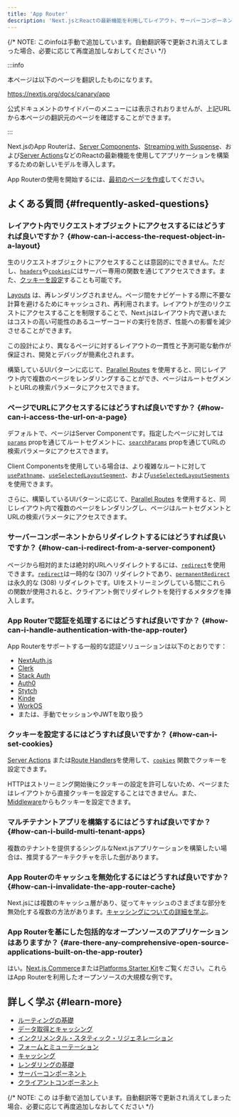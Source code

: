 ```yaml
---
title: 'App Router'
description: 'Next.jsとReactの最新機能を利用してレイアウト、サーバーコンポーネント、サスペンスなどが使える新しいApp Routerを使用します。'
---
```


{/* NOTE: このinfoは手動で追加しています。自動翻訳等で更新され消えてしまった場合、必要に応じて再度追加しなおしてください */}

:::info

本ページは以下のページを翻訳したものになります。

https://nextjs.org/docs/canary/app

公式ドキュメントのサイドバーのメニューには表示されおりませんが、上記URLから本ページの翻訳元のページを確認することができます。

:::

Next.jsのApp Routerは、[Server Components](/docs/app/building-your-application/rendering/server-components)、[Streaming with Suspense](/docs/app/building-your-application/routing/loading-ui-and-streaming#streaming-with-suspense)、および[Server Actions](/docs/app/building-your-application/data-fetching/server-actions-and-mutations)などのReactの最新機能を使用してアプリケーションを構築するための新しいモデルを導入します。

App Routerの使用を開始するには、[最初のページを作成](https://nextjs.org/docs/app/building-your-application/routing/layouts-and-templates)してください。

## よくある質問 {#frequently-asked-questions}

### レイアウト内でリクエストオブジェクトにアクセスするにはどうすれば良いですか？ {#how-can-i-access-the-request-object-in-a-layout}

生のリクエストオブジェクトにアクセスすることは意図的にできません。ただし、[`headers`](/docs/app/api-reference/functions/headers)や[`cookies`](/docs/app/api-reference/functions/cookies)にはサーバー専用の関数を通じてアクセスできます。また、[クッキーを設定](#how-can-i-set-cookies)することも可能です。

[Layouts](/docs/app/building-your-application/routing/layouts-and-templates#layouts) は、再レンダリングされません。ページ間をナビゲートする際に不要な計算を避けるためにキャッシュされ、再利用されます。レイアウトが生のリクエストにアクセスすることを制限することで、Next.jsはレイアウト内で遅いまたはコストの高い可能性のあるユーザーコードの実行を防ぎ、性能への影響を減少させることができます。

この設計により、異なるページに対するレイアウトの一貫性と予測可能な動作が保証され、開発とデバッグが簡素化されます。

構築しているUIパターンに応じて、[Parallel Routes](/docs/app/building-your-application/routing/parallel-routes) を使用すると、同じレイアウト内で複数のページをレンダリングすることができ、ページはルートセグメントとURLの検索パラメータにアクセスできます。

### ページでURLにアクセスするにはどうすれば良いですか？ {#how-can-i-access-the-url-on-a-page}

デフォルトで、ページはServer Componentです。指定したページに対しては[`params`](/docs/app/api-reference/file-conventions/page#params-optional) propを通じてルートセグメントに、[`searchParams`](/docs/app/api-reference/file-conventions/page#searchparams-optional) propを通じてURLの検索パラメータにアクセスできます。

Client Componentsを使用している場合は、より複雑なルートに対して[`usePathname`](/docs/app/api-reference/functions/use-pathname)、[`useSelectedLayoutSegment`](/docs/app/api-reference/functions/use-selected-layout-segment)、および[`useSelectedLayoutSegments`](/docs/app/api-reference/functions/use-selected-layout-segments)を使用できます。

さらに、構築しているUIパターンに応じて、[Parallel Routes](/docs/app/building-your-application/routing/parallel-routes) を使用すると、同じレイアウト内で複数のページをレンダリングし、ページはルートセグメントとURLの検索パラメータにアクセスできます。

### サーバーコンポーネントからリダイレクトするにはどうすれば良いですか？ {#how-can-i-redirect-from-a-server-component}

ページから相対的または絶対的URLへリダイレクトするには、[`redirect`](/docs/app/api-reference/functions/redirect)を使用できます。[`redirect`](/docs/app/api-reference/functions/redirect)は一時的な (307) リダイレクトであり、[`permanentRedirect`](/docs/app/api-reference/functions/permanentRedirect)は永久的な (308) リダイレクトです。UIをストリーミングしている間にこれらの関数が使用されると、クライアント側でリダイレクトを発行するメタタグを挿入します。

### App Routerで認証を処理するにはどうすれば良いですか？ {#how-can-i-handle-authentication-with-the-app-router}

App Routerをサポートする一般的な認証ソリューションは以下のとおりです：

- [NextAuth.js](https://authjs.dev/getting-started/installation?framework=next.js)
- [Clerk](https://clerk.com/docs/quickstarts/nextjs)
- [Stack Auth](https://docs.stack-auth.com/getting-started/setup)
- [Auth0](https://github.com/auth0/nextjs-auth0#app-router)
- [Stytch](https://stytch.com/docs/sdks/resources/nextjs)
- [Kinde](https://docs.kinde.com/developer-tools/sdks/backend/nextjs-sdk/)
- [WorkOS](https://workos.com/docs/user-management/nextjs)
- または、手動でセッションやJWTを取り扱う

### クッキーを設定するにはどうすれば良いですか？ {#how-can-i-set-cookies}

[Server Actions](/docs/app/building-your-application/data-fetching/server-actions-and-mutations#cookies) または[Route Handlers](/docs/app/building-your-application/routing/route-handlers)を使用して、[`cookies`](/docs/app/api-reference/functions/cookies) 関数でクッキーを設定できます。

HTTPはストリーミング開始後にクッキーの設定を許可しないため、ページまたはレイアウトから直接クッキーを設定することはできません。また、[Middleware](/docs/app/building-your-application/routing/middleware#using-cookies)からもクッキーを設定できます。

### マルチテナントアプリを構築するにはどうすれば良いですか？ {#how-can-i-build-multi-tenant-apps}

複数のテナントを提供するシングルなNext.jsアプリケーションを構築したい場合は、推奨するアーキテクチャを示した[例](https://vercel.com/templates/next.js/platforms-starter-kit)があります。

### App Routerのキャッシュを無効化するにはどうすれば良いですか？ {#how-can-i-invalidate-the-app-router-cache}

Next.jsには複数のキャッシュ層があり、従ってキャッシュのさまざまな部分を無効化する複数の方法があります。[キャッシングについての詳細を学ぶ](/docs/app/building-your-application/caching)。

### App Routerを基にした包括的なオープンソースのアプリケーションはありますか？ {#are-there-any-comprehensive-open-source-applications-built-on-the-app-router}

はい。[Next.js Commerce](https://vercel.com/templates/next.js/nextjs-commerce)または[Platforms Starter Kit](https://vercel.com/templates/next.js/platforms-starter-kit)をご覧ください。これらはApp Routerを利用したオープンソースの大規模な例です。

## 詳しく学ぶ {#learn-more}

- [ルーティングの基礎](/docs/app/building-your-application/routing)
- [データ取得とキャッシング](/docs/app/building-your-application/data-fetching/fetching)
- [インクリメンタル・スタティック・リジェネレーション](/docs/app/building-your-application/data-fetching/incremental-static-regeneration)
- [フォームとミューテーション](/docs/app/building-your-application/data-fetching/server-actions-and-mutations)
- [キャッシング](/docs/app/building-your-application/caching)
- [レンダリングの基礎](/docs/app/building-your-application/rendering)
- [サーバーコンポーネント](/docs/app/building-your-application/rendering/server-components)
- [クライアントコンポーネント](/docs/app/building-your-application/rendering/client-components)

{/* NOTE: この <DocCardList /> は手動で追加しています。自動翻訳等で更新され消えてしまった場合、必要に応じて再度追加しなおしてください */}

<DocCardList />
